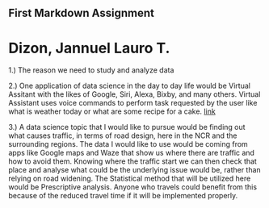 ## First Markdown Assignment

# Dizon, Jannuel Lauro T.

1.) The reason we need to study and analyze data

2.) One application of data science in the day to day life would be Virtual Assitant with the likes of Google, Siri, Alexa, Bixby, and many others. Virtual Assistant uses voice commands to perform task requested by the user like what is weather today or what are some recipe for a cake.
[link](https://towardsdatascience.com/10-awesome-real-world-applications-of-data-science-and-ai-6fddf3f34d74)

3.) A data science topic that I would like to pursue would be finding out what causes traffic, in terms of road design, here in the NCR and the surrounding regions. The data I would like to use would be coming from apps like Google maps and Waze that show us where there are traffic and how to avoid them. Knowing where the traffic start  we can then check that place and analyse what could be the underlying issue would be, rather than relying on road widening. The Statistical method that will be utilized here would be Prescriptive analysis. Anyone who travels could benefit from this because of the reduced travel time if it will be implemented properly.

